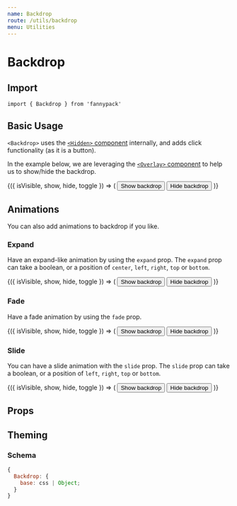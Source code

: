 ```yaml
---
name: Backdrop
route: /utils/backdrop
menu: Utilities
---
```



# Backdrop

## Import

`import { Backdrop } from 'fannypack'`

## Basic Usage

`<Backdrop>` uses the [`<Hidden>` component](/utils/hidden) internally, and adds click functionality (as it is a button).

In the example below, we are leveraging the [`<Overlay>` component](/utils/overlay) to help us to show/hide the backdrop.

<Playground>
  <Overlay.Container>
    {({ isVisible, show, hide, toggle }) => (
      <Box>
        <Button onClick={show}>Show backdrop</Button>
        <Backdrop isVisible={isVisible} />
        <Overlay isVisible={isVisible}>
          <Button onClick={hide}>Hide backdrop</Button>
        </Overlay>
      </Box>
    )}
  </Overlay.Container>
</Playground>

## Animations

You can also add animations to backdrop if you like.

### Expand

Have an expand-like animation by using the `expand` prop. The `expand` prop can take a boolean, or a position of `center`, `left`, `right`, `top` or `bottom`.

<Playground>
  <Overlay.Container>
    {({ isVisible, show, hide, toggle }) => (
      <Box>
        <Button onClick={show}>Show backdrop</Button>
        <Backdrop expand isVisible={isVisible} />
        <Overlay isVisible={isVisible}>
          <Button onClick={hide}>Hide backdrop</Button>
        </Overlay>
      </Box>
    )}
  </Overlay.Container>
</Playground>

### Fade

Have a fade animation by using the `fade` prop.

<Playground>
  <Overlay.Container>
    {({ isVisible, show, hide, toggle }) => (
      <Box>
        <Button onClick={show}>Show backdrop</Button>
        <Backdrop fade isVisible={isVisible} />
        <Overlay isVisible={isVisible}>
          <Button onClick={hide}>Hide backdrop</Button>
        </Overlay>
      </Box>
    )}
  </Overlay.Container>
</Playground>

### Slide

You can have a slide animation with the `slide` prop. The `slide` prop can take a boolean, or a position of `left`, `right`, `top` or `bottom`.

<Playground>
  <Overlay.Container>
    {({ isVisible, show, hide, toggle }) => (
      <Box>
        <Button onClick={show}>Show backdrop</Button>
        <Backdrop slide="bottom" isVisible={isVisible} />
        <Overlay isVisible={isVisible}>
          <Button onClick={hide}>Hide backdrop</Button>
        </Overlay>
      </Box>
    )}
  </Overlay.Container>
</Playground>

## Props

<PropsTable component={Backdrop} />

## Theming

### Schema

```jsx
{
  Backdrop: {
    base: css | Object;
  }
}
```
